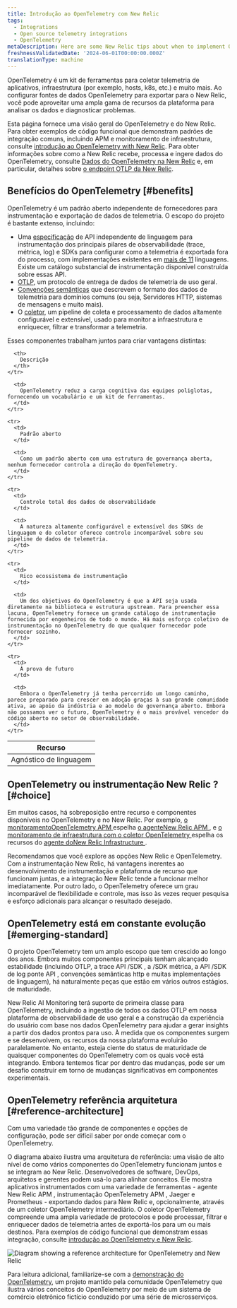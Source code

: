 ```yaml
---
title: Introdução ao OpenTelemetry com New Relic
tags:
  - Integrations
  - Open source telemetry integrations
  - OpenTelemetry
metaDescription: Here are some New Relic tips about when to implement OpenTelemetry.
freshnessValidatedDate: '2024-06-01T00:00:00.000Z'
translationType: machine
---
```



OpenTelemetry é um kit de ferramentas para coletar telemetria de aplicativos, infraestrutura (por exemplo, hosts, k8s, etc.) e muito mais. Ao configurar fontes de dados OpenTelemetry para exportar para o New Relic, você pode aproveitar uma ampla gama de recursos da plataforma para analisar os dados e diagnosticar problemas.

Esta página fornece uma visão geral do OpenTelemetry e do New Relic. Para obter exemplos de código funcional que demonstram padrões de integração comuns, incluindo APM e monitoramento de infraestrutura, consulte [introdução ao OpenTelemetry with New Relic](/docs/opentelemetry/get-started/opentelemetry-get-started-intro/). Para obter informações sobre como a New Relic recebe, processa e ingere dados do OpenTelemetry, consulte [Dados do OpenTelemetry na New Relic](/docs/opentelemetry/best-practices/opentelemetry-data-overview/) e, em particular, detalhes sobre [o endpoint OTLP da New Relic](/docs/opentelemetry/best-practices/opentelemetry-otlp/).

## Benefícios do OpenTelemetry [#benefits]

OpenTelemetry é um padrão aberto independente de fornecedores para instrumentação e exportação de dados de telemetria. O escopo do projeto é bastante extenso, incluindo:

* Uma [especificação](https://opentelemetry.io/docs/specs/otel/) de API independente de linguagem para instrumentação dos principais pilares de observabilidade (trace, métrica, log) e SDKs para configurar como a telemetria é exportada fora do processo, com implementações existentes em [mais de 11](https://opentelemetry.io/docs/languages/) linguagens. Existe um catálogo substancial de instrumentação disponível construída sobre essas API.
* [OTLP](https://opentelemetry.io/docs/specs/otlp/), um protocolo de entrega de dados de telemetria de uso geral.
* [Convenções semânticas](https://opentelemetry.io/docs/specs/semconv/) que descrevem o formato dos dados de telemetria para domínios comuns (ou seja, Servidores HTTP, sistemas de mensagens e muito mais).
* O [coletor](https://opentelemetry.io/docs/collector/), um pipeline de coleta e processamento de dados altamente configurável e extensível, usado para monitor a infraestrutura e enriquecer, filtrar e transformar a telemetria.

Esses componentes trabalham juntos para criar vantagens distintas:

<table>
  <thead>
    <tr>
      <th style={{ width: "200px" }}>
        Recurso
      </th>

      <th>
        Descrição
      </th>
    </tr>
  </thead>

  <tbody>
    <tr>
      <td>
        Agnóstico de linguagem
      </td>

      <td>
        OpenTelemetry reduz a carga cognitiva das equipes poliglotas, fornecendo um vocabulário e um kit de ferramentas.
      </td>
    </tr>

    <tr>
      <td>
        Padrão aberto
      </td>

      <td>
        Como um padrão aberto com uma estrutura de governança aberta, nenhum fornecedor controla a direção do OpenTelemetry.
      </td>
    </tr>

    <tr>
      <td>
        Controle total dos dados de observabilidade
      </td>

      <td>
        A natureza altamente configurável e extensível dos SDKs de linguagem e do coletor oferece controle incomparável sobre seu pipeline de dados de telemetria.
      </td>
    </tr>

    <tr>
      <td>
        Rico ecossistema de instrumentação
      </td>

      <td>
        Um dos objetivos do OpenTelemetry é que a API seja usada diretamente na biblioteca e estrutura upstream. Para preencher essa lacuna, OpenTelemetry fornece um grande catálogo de instrumentação fornecida por engenheiros de todo o mundo. Há mais esforço coletivo de instrumentação no OpenTelemetry do que qualquer fornecedor pode fornecer sozinho.
      </td>
    </tr>

    <tr>
      <td>
        À prova de futuro
      </td>

      <td>
        Embora o OpenTelemetry já tenha percorrido um longo caminho, parece preparado para crescer em adoção graças à sua grande comunidade ativa, ao apoio da indústria e ao modelo de governança aberto. Embora não possamos ver o futuro, OpenTelemetry é o mais provável vencedor do código aberto no setor de observabilidade.
      </td>
    </tr>
  </tbody>
</table>

## OpenTelemetry ou instrumentação New Relic ? [#choice]

Em muitos casos, há sobreposição entre recurso e componentes disponíveis no OpenTelemetry e no New Relic. Por exemplo, [o monitoramentoOpenTelemetry APM ](/docs/opentelemetry/get-started/apm-monitoring/opentelemetry-apm-intro/)espelha [o agenteNew Relic APM ](/docs/apm/new-relic-apm/getting-started/introduction-apm/), e [o monitoramento de infraestrutura com o coletor OpenTelemetry ](/docs/opentelemetry/get-started/collector-infra-monitoring/opentelemetry-collector-infra-intro/)espelha os recursos do [agente doNew Relic Infrastructure ](/docs/infrastructure/infrastructure-monitoring/get-started/get-started-infrastructure-monitoring/).

Recomendamos que você explore as opções New Relic e OpenTelemetry. Com a instrumentação New Relic, há vantagens inerentes ao desenvolvimento de instrumentação e plataforma de recurso que funcionam juntas, e a integração New Relic tende a funcionar melhor imediatamente. Por outro lado, o OpenTelemetry oferece um grau incomparável de flexibilidade e controle, mas isso às vezes requer pesquisa e esforço adicionais para alcançar o resultado desejado.

## OpenTelemetry está em constante evolução [#emerging-standard]

O projeto OpenTelemetry tem um amplo escopo que tem crescido ao longo dos anos. Embora muitos componentes principais tenham alcançado estabilidade (incluindo OTLP, a trace API /SDK , a /SDK métrica, a API /SDK de log ponte API , convenções semânticas http e muitas implementações de linguagem), há naturalmente peças que estão em vários outros estágios. de maturidade.

New Relic AI Monitoring terá suporte de primeira classe para OpenTelemetry, incluindo a ingestão de todos os dados OTLP em nossa plataforma de observabilidade de uso geral e a construção da experiência do usuário com base nos dados OpenTelemetry para ajudar a gerar insights a partir dos dados prontos para uso. À medida que os componentes surgem e se desenvolvem, os recursos da nossa plataforma evoluirão paralelamente. No entanto, esteja ciente do status de maturidade de quaisquer componentes do OpenTelemetry com os quais você está integrando. Embora tentemos ficar por dentro das mudanças, pode ser um desafio construir em torno de mudanças significativas em componentes experimentais.

## OpenTelemetry referência arquitetura [#reference-architecture]

Com uma variedade tão grande de componentes e opções de configuração, pode ser difícil saber por onde começar com o OpenTelemetry.

O diagrama abaixo ilustra uma arquitetura de referência: uma visão de alto nível de como vários componentes do OpenTelemetry funcionam juntos e se integram ao New Relic. Desenvolvedores de software, DevOps, arquitetos e gerentes podem usá-lo para alinhar conceitos. Ele mostra aplicativos instrumentados com uma variedade de ferramentas - agente New Relic APM , instrumentação OpenTelemetry APM , Jaeger e Prometheus - exportando dados para New Relic e, opcionalmente, através de um coletor OpenTelemetry intermediário. O coletor OpenTelemetry compreende uma ampla variedade de protocolos e pode processar, filtrar e enriquecer dados de telemetria antes de exportá-los para um ou mais destinos. Para exemplos de código funcional que demonstram essas integração, consulte [introdução ao OpenTelemetry e New Relic](/docs/opentelemetry/get-started/opentelemetry-get-started-intro/).

<img title="Diagram showing a reference architecture for OpenTelemetry and New Relic" alt="Diagram showing a reference architecture for OpenTelemetry and New Relic" src={moreintegrationsOtelRefArch} />

Para leitura adicional, familiarize-se com a [demonstração do OpenTelemetry](https://opentelemetry.io/docs/demo/), um projeto mantido pela comunidade OpenTelemetry que ilustra vários conceitos do OpenTelemetry por meio de um sistema de comércio eletrônico fictício conduzido por uma série de microsserviços.